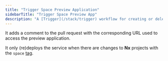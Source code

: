 ```yaml
---
title: "Trigger Space Preview Application"
sidebarTitle: "Trigger Space Preview App"
description: "A [Trigger](/stack/trigger) workflow for creating or deleting a [Google Cloud Run](/stack/google-cloud-run) service for [Space](/applications/space) application when a GitHub pull request is (re)opened or closed."
---
```

It adds a comment to the pull request with the corresponding URL used to access the preview application.

It only (re)deploys the service when there are changes to **Nx** projects with the `space` [tag](https://nx.dev/core-features/enforce-project-boundaries#tags).
